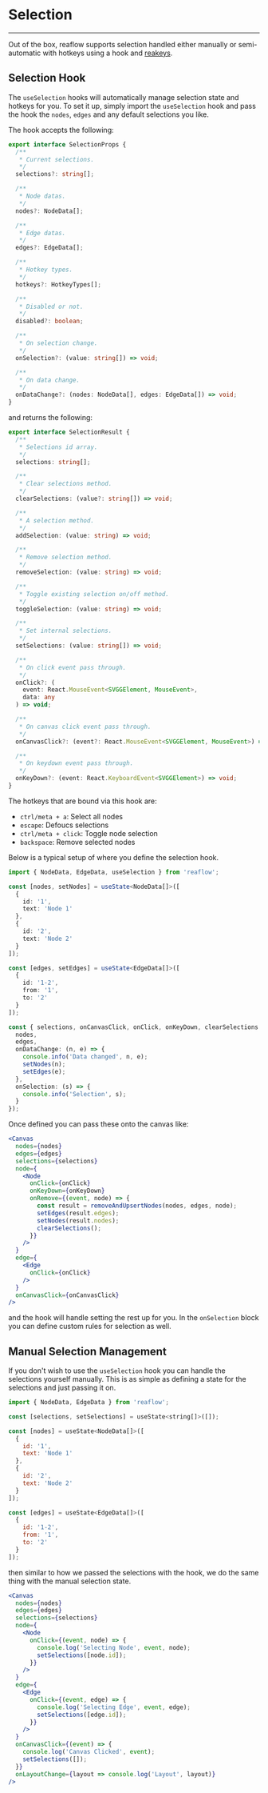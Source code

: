 
<Meta title="Docs/Helpers/Selection" />

# Selection

---

Out of the box, reaflow supports selection handled either manually or
semi-automatic with hotkeys using a hook and [reakeys](https://github.com/reaviz/reakeys).

## Selection Hook
The `useSelection` hooks will automatically manage selection state and hotkeys
for you. To set it up, simply import the `useSelection` hook and pass the hook
the `nodes`, `edges` and any default selections you like.

The hook accepts the following:

```ts
export interface SelectionProps {
  /**
   * Current selections.
   */
  selections?: string[];

  /**
   * Node datas.
   */
  nodes?: NodeData[];

  /**
   * Edge datas.
   */
  edges?: EdgeData[];

  /**
   * Hotkey types.
   */
  hotkeys?: HotkeyTypes[];

  /**
   * Disabled or not.
   */
  disabled?: boolean;

  /**
   * On selection change.
   */
  onSelection?: (value: string[]) => void;

  /**
   * On data change.
   */
  onDataChange?: (nodes: NodeData[], edges: EdgeData[]) => void;
}
```

and returns the following:

```ts
export interface SelectionResult {
  /**
   * Selections id array.
   */
  selections: string[];

  /**
   * Clear selections method.
   */
  clearSelections: (value?: string[]) => void;

  /**
   * A selection method.
   */
  addSelection: (value: string) => void;

  /**
   * Remove selection method.
   */
  removeSelection: (value: string) => void;

  /**
   * Toggle existing selection on/off method.
   */
  toggleSelection: (value: string) => void;

  /**
   * Set internal selections.
   */
  setSelections: (value: string[]) => void;

  /**
   * On click event pass through.
   */
  onClick?: (
    event: React.MouseEvent<SVGGElement, MouseEvent>,
    data: any
  ) => void;

  /**
   * On canvas click event pass through.
   */
  onCanvasClick?: (event?: React.MouseEvent<SVGGElement, MouseEvent>) => void;

  /**
   * On keydown event pass through.
   */
  onKeyDown?: (event: React.KeyboardEvent<SVGGElement>) => void;
}
```

The hotkeys that are bound via this hook are:

- `ctrl/meta + a`: Select all nodes
- `escape`: Defoucs selections
- `ctrl/meta + click`: Toggle node selection
- `backspace`: Remove selected nodes

Below is a typical setup of where you define the selection hook.

```ts
import { NodeData, EdgeData, useSelection } from 'reaflow';

const [nodes, setNodes] = useState<NodeData[]>([
  {
    id: '1',
    text: 'Node 1'
  },
  {
    id: '2',
    text: 'Node 2'
  }
]);

const [edges, setEdges] = useState<EdgeData[]>([
  {
    id: '1-2',
    from: '1',
    to: '2'
  }
]);

const { selections, onCanvasClick, onClick, onKeyDown, clearSelections } = useSelection({
  nodes,
  edges,
  onDataChange: (n, e) => {
    console.info('Data changed', n, e);
    setNodes(n);
    setEdges(e);
  },
  onSelection: (s) => {
    console.info('Selection', s);
  }
});
```

Once defined you can pass these onto the canvas like:

```jsx
<Canvas
  nodes={nodes}
  edges={edges}
  selections={selections}
  node={
    <Node
      onClick={onClick}
      onKeyDown={onKeyDown}
      onRemove={(event, node) => {
        const result = removeAndUpsertNodes(nodes, edges, node);
        setEdges(result.edges);
        setNodes(result.nodes);
        clearSelections();
      }}
    />
  }
  edge={
    <Edge
      onClick={onClick}
    />
  }
  onCanvasClick={onCanvasClick}
/>
```

and the hook will handle setting the rest up for you. In the `onSelection`
block you can define custom rules for selection as well.

## Manual Selection Management
If you don't wish to use the `useSelection` hook you can handle the selections
yourself manually. This is as simple as defining a state for the selections
and just passing it on.

```jsx
import { NodeData, EdgeData } from 'reaflow';

const [selections, setSelections] = useState<string[]>([]);

const [nodes] = useState<NodeData[]>([
  {
    id: '1',
    text: 'Node 1'
  },
  {
    id: '2',
    text: 'Node 2'
  }
]);

const [edges] = useState<EdgeData[]>([
  {
    id: '1-2',
    from: '1',
    to: '2'
  }
]);
```

then similar to how we passed the selections with the hook, we do the same
thing with the manual selection state.

```jsx
<Canvas
  nodes={nodes}
  edges={edges}
  selections={selections}
  node={
    <Node
      onClick={(event, node) => {
        console.log('Selecting Node', event, node);
        setSelections([node.id]);
      }}
    />
  }
  edge={
    <Edge
      onClick={(event, edge) => {
        console.log('Selecting Edge', event, edge);
        setSelections([edge.id]);
      }}
    />
  }
  onCanvasClick={(event) => {
    console.log('Canvas Clicked', event);
    setSelections([]);
  }}
  onLayoutChange={layout => console.log('Layout', layout)}
/>
```
